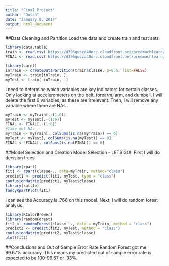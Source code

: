 ```yaml
---
title: "Final Project"
author: "Dutch"
date: "January 8, 2017"
output: html_document
---
```


##Data Cleaning and Partition
Load the data and create train and test sets
```r

library(data.table)
train <- read.csv('https://d396qusza40orc.cloudfront.net/predmachlearn/pml-training.csv', na.strings = c("NA","#DIV/0!",""))
FINAL <- read.csv('https://d396qusza40orc.cloudfront.net/predmachlearn/pml-testing.csv', na.strings = c("NA","#DIV/0!",""))

library(caret)
inTrain <- createDataPartition(train$classe, p=0.6, list=FALSE)
myTrain <- train[inTrain, ]
myTest <- train[-inTrain,  ]

```


I need to determine which variables are key indicators for certain classes. Only looking at accelerometers on the belt, forearm, arm, and dumbell. I will delete the first 6 variables, as these are irrelevant.  Then, I will remove any variable where there are NAs. 
```r
myTrain <- myTrain[,-(1:6)]
myTest <- myTest[,-(1:6)]
FINAL <- FINAL[,-(1:6)]
#Take out NAs
myTrain <- myTrain[, colSums(is.na(myTrain)) == 0]
myTest <- myTest[, colSums(is.na(myTest)) == 0]
FINAL <- FINAL[, colSums(is.na(FINAL)) == 0]

```

##Model Selection and Creation
Model Selection - LETS GO!!  First I will do decision trees.
```r
library(rpart)
fit1 <- rpart(classe~., data=myTrain, method="class")
predict1 <- predict(fit1, myTest, type = "class")
confusionMatrix(predict1, myTest$classe)
library(rattle)
fancyRpartPlot(fit1)
```

I can see the Accuracy is .766 on this model.  Next, I will do random forest analysis.
```r
library(RColorBrewer)
library(randomForest)
fit2 <- randomForest(classe ~., data = myTrain, method = "class")
predict2 <- predict(fit2, myTest, method = "class")
confusionMatrix(predict2, myTest$classe)
plot(fit2)
```

##Conclusions and Out of Sample Error Rate
Random Forest got me 99.67% accuracy.  This means my predicted out of sample error rate is expected to be 100-99.67 or .33%.